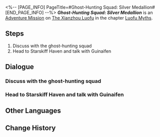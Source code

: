 <%-- [PAGE_INFO]
PageTitle=#Ghost-Hunting Squad: Silver Medallion#
[END_PAGE_INFO] --%>
{{Stub|Dialogue.}}
{{Mission Infobox
|id            = 8015171
|title         = 
|image         = <!--Mission Ghost-Hunting Squad: Silver Medallion.png-->
|type          = Adventure
|event_name    = 
|chapter       = Luofu Myths
|requirements  = 
|summary       = Guinaifen finished the recording of the "Fan Q&A" session at a scenic spot.<br />Has Guinaifen actually been quite gracious to her fans?
|characters    = Trailblazer
|startLocation = [[The Xianzhou Luofu]] - [[Fyxestroll Garden]]
|world         = The Xianzhou Luofu
|area          = Fyxestroll Garden
|prev          = 
|next          = 
|rewards       = Adventure Log*3; Condensed Aether*3; Silver Subscription Commemorative Medallion*1; Credit*5,000
}}
'''''Ghost-Hunting Squad: Silver Medallion''''' is an [[Adventure Mission]] on [[The Xianzhou Luofu]] in the chapter [[Luofu Myths]].

==Steps==
# Discuss with the ghost-hunting squad
# Head to Starskiff Haven and talk with Guinaifen

<!--
==Gameplay Notes==

--><!--
==Trial Character==

-->
==Dialogue==
{{Stub Dialogue}}
===Discuss with the ghost-hunting squad===
{{Mission Description|type=adventure|location=Fyxestroll Garden|Guinaifen seems to have something she wants to discuss with the ghost-hunting squad...<br />Listen to her and find out what new incident has gone down.}}
{{Dialogue Start}}
:{{tx}}
{{Dialogue End}}

===Head to Starskiff Haven and talk with Guinaifen===
{{Mission Description|type=adventure|location=Central Starskiff Haven|update|Guinaifen mentions she wants to record the "Fan Q&A" at somewhere with a good scenary.<br />You can review the fans' questions, then bring the list to find her in Starskiff Haven.}}
{{Dialogue Start}}
:{{tx}}
{{Dialogue End}}

==Other Languages==
{{Other Languages
|en   = Ghost-Hunting Squad: Silver Medallion
|zhs  = 捉鬼小队•银色奖牌
|zht  = 捉鬼小隊•銀色獎牌
|ja   = 怪異退治隊・銀メダル
|ko   = 요괴 퇴치팀•실버 메달
|es   = Brigada cazafantasmas: placa de plata
|fr   = Brigade de chasse aux fantômes&nbsp;: Trophée argent
|ru   = Охотники за привидениями: Серебряная медаль
|th   = หน่วยล่าท้าผี: โล่เงิน
|vi   = Biệt Đội Bắt Ma - Huy Hiệu Bạc
|de   = Geisterjägertrupp: Silberne Plakette
|id   = Tim Pemburu Hantu: Plakat Perak
|pt   = Esquadrão Caça-Fantasmas: Medalhão Prateado
}}

==Change History==
{{Change History|1.5}}
